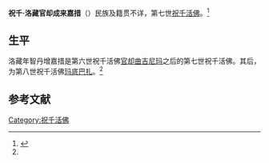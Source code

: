 '''祝千·洛藏官却成来嘉措'''（{{bd|？||？|}}）民族及籍贯不详，第七世[[祝千活佛|祝千活佛]]。<ref name=dzls>{{Cite web |url=http://www.dizh.net/Info/1/19851/index.aspx |title=内蒙古鄂尔多斯市准格尔旗准格尔召（宝堂寺），地藏莲社，2008-05-23 |accessdate=2013-07-14 |archive-date=2013-07-15 |archive-url=https://archive.is/20130715090801/http://www.dizh.net/Info/1/19851/index.aspx |dead-url=no }}</ref>

==生平==
洛藏年智丹增嘉措是第六世祝千活佛[[祝千·官却曲吉尼玛|官却曲吉尼玛]]之后的第七世祝千活佛。其后，为第八世祝千活佛[[祝千·玛底巴扎|玛底巴扎]]。<ref name=dzls/>

==参考文献==
{{reflist}}

{{start box}}
{{s-rel|bu}}
{{s-before|[[祝千·官却曲吉尼玛|祝千·官却曲吉尼玛]]}}
{{s-title|[[祝千活佛|祝千活佛]]|（坐床年份不详）—（卒年不详）}}
{{s-after|[[祝千·玛底巴扎|祝千·玛底巴扎]]}}
{{end box}}

[[Category:祝千活佛|Category:祝千活佛]]